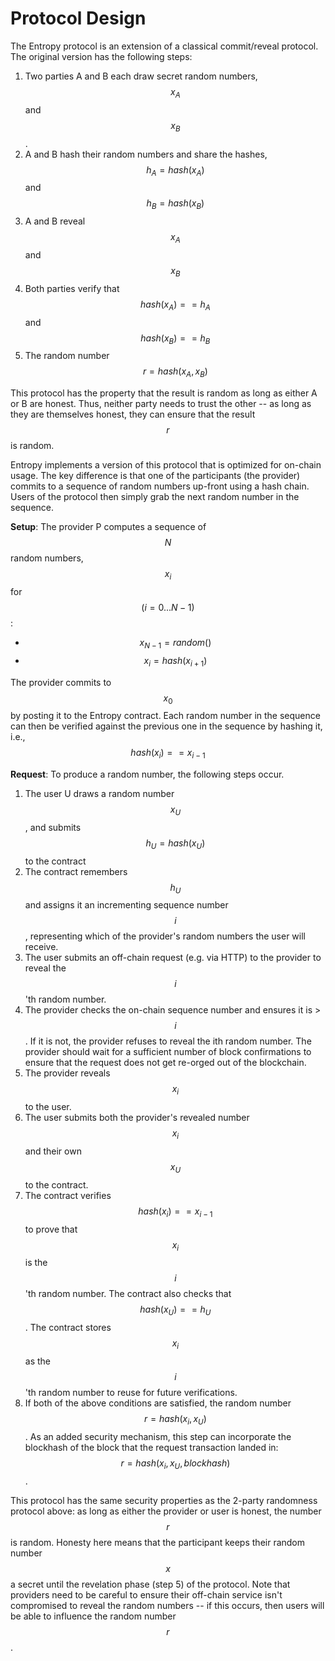# Protocol Design

The Entropy protocol is an extension of a classical commit/reveal protocol.
The original version has the following steps:

1. Two parties A and B each draw secret random numbers, $$x_A$$ and $$x_B$$.
2. A and B hash their random numbers and share the hashes, $$h_{A} = hash(x_{A})$$ and $$h_{B} = hash(x_{B})$$
3. A and B reveal $$x_{A}$$ and $$x_{B}$$
4. Both parties verify that $$hash(x_{A}) == h_{A}$$ and $$hash(x_{B}) == h_{B}$$
5. The random number $$r = hash(x_A, x_B)$$

This protocol has the property that the result is random as long as either A or B are honest.
Thus, neither party needs to trust the other -- as long as they are themselves honest, they can
ensure that the result $$r$$ is random.

Entropy implements a version of this protocol that is optimized for on-chain usage. The
key difference is that one of the participants (the provider) commits to a sequence of random numbers
up-front using a hash chain. Users of the protocol then simply grab the next random number in the sequence.

**Setup**: The provider P computes a sequence of $$N$$ random numbers, $$x_i$$ for $$(i = 0...N-1)$$:

- $$x_{N-1} = random()$$
- $$x_i = hash(x_{i + 1})$$

The provider commits to $$x_0$$ by posting it to the Entropy contract.
Each random number in the sequence can then be verified against the previous one in the sequence by hashing it, i.e., $$hash(x_i) == x_{i - 1}$$

**Request**: To produce a random number, the following steps occur.

1. The user U draws a random number $$x_U$$, and submits $$h_U = hash(x_U)$$ to the contract
2. The contract remembers $$h_U$$ and assigns it an incrementing sequence number $$i$$, representing which
   of the provider's random numbers the user will receive.
3. The user submits an off-chain request (e.g. via HTTP) to the provider to reveal the $$i$$'th random number.
4. The provider checks the on-chain sequence number and ensures it is > $$i$$. If it is not, the provider
   refuses to reveal the ith random number. The provider should wait for a sufficient number of block confirmations
   to ensure that the request does not get re-orged out of the blockchain.
5. The provider reveals $$x_i$$ to the user.
6. The user submits both the provider's revealed number $$x_i$$ and their own $$x_U$$ to the contract.
7. The contract verifies $$hash(x_i) == x_{i-1}$$ to prove that $$x_i$$ is the $$i$$'th random number. The contract also checks that $$hash(x_U) == h_U$$.
   The contract stores $$x_i$$ as the $$i$$'th random number to reuse for future verifications.
8. If both of the above conditions are satisfied, the random number $$r = hash(x_i, x_U)$$.
   As an added security mechanism, this step can incorporate the blockhash of the block that the
   request transaction landed in: $$r = hash(x_i, x_U, blockhash)$$.

This protocol has the same security properties as the 2-party randomness protocol above: as long as either
the provider or user is honest, the number $$r$$ is random. Honesty here means that the participant keeps their
random number $$x$$ a secret until the revelation phase (step 5) of the protocol. Note that providers need to
be careful to ensure their off-chain service isn't compromised to reveal the random numbers -- if this occurs,
then users will be able to influence the random number $$r$$.
